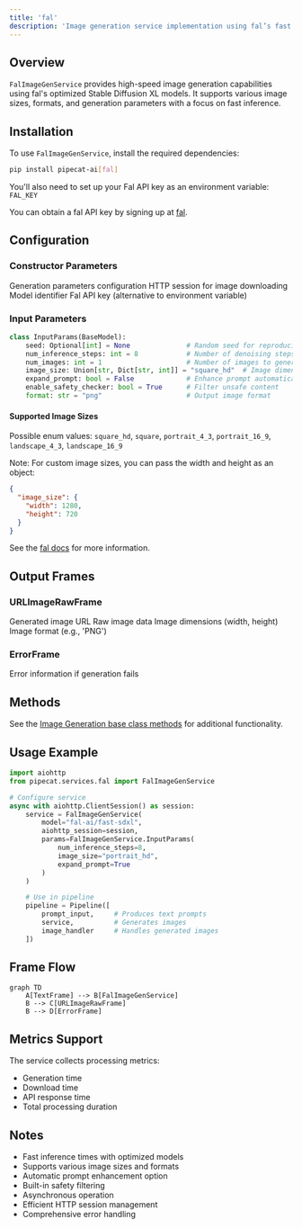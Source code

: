 ```yaml
---
title: 'fal'
description: 'Image generation service implementation using fal’s fast SDXL models'
---
```


## Overview

`FalImageGenService` provides high-speed image generation capabilities using fal's optimized Stable Diffusion XL models. It supports various image sizes, formats, and generation parameters with a focus on fast inference.

## Installation

To use `FalImageGenService`, install the required dependencies:

```bash
pip install pipecat-ai[fal]
```

You'll also need to set up your Fal API key as an environment variable: `FAL_KEY`

<Tip>You can obtain a fal API key by signing up at [fal](https://fal.ai/).</Tip>

## Configuration

### Constructor Parameters

<ParamField path="params" type="InputParams" required>
  Generation parameters configuration
</ParamField>

<ParamField path="aiohttp_session" type="aiohttp.ClientSession" required>
  HTTP session for image downloading
</ParamField>

<ParamField path="model" type="str" default="fal-ai/fast-sdxl">
  Model identifier
</ParamField>

<ParamField path="key" type="str" optional>
  Fal API key (alternative to environment variable)
</ParamField>

### Input Parameters

```python
class InputParams(BaseModel):
    seed: Optional[int] = None              # Random seed for reproducibility
    num_inference_steps: int = 8            # Number of denoising steps
    num_images: int = 1                     # Number of images to generate
    image_size: Union[str, Dict[str, int]] = "square_hd"  # Image dimensions
    expand_prompt: bool = False             # Enhance prompt automatically
    enable_safety_checker: bool = True      # Filter unsafe content
    format: str = "png"                     # Output image format
```

#### Supported Image Sizes

Possible enum values: `square_hd`, `square`, `portrait_4_3`, `portrait_16_9`, `landscape_4_3`, `landscape_16_9`

Note: For custom image sizes, you can pass the width and height as an object:

```json
{
  "image_size": {
    "width": 1280,
    "height": 720
  }
}
```

See the [fal docs](https://fal.ai/models/fal-ai/fast-lightning-sdxl/api) for more information.

## Output Frames

### URLImageRawFrame

<ParamField path="url" type="string">
  Generated image URL
</ParamField>

<ParamField path="image" type="bytes">
  Raw image data
</ParamField>

<ParamField path="size" type="tuple">
  Image dimensions (width, height)
</ParamField>

<ParamField path="format" type="string">
  Image format (e.g., 'PNG')
</ParamField>

### ErrorFrame

<ParamField path="error" type="string">
  Error information if generation fails
</ParamField>

## Methods

See the [Image Generation base class methods](/api-reference/services/base-service-classes#methods-4) for additional functionality.

## Usage Example

```python
import aiohttp
from pipecat.services.fal import FalImageGenService

# Configure service
async with aiohttp.ClientSession() as session:
    service = FalImageGenService(
        model="fal-ai/fast-sdxl",
        aiohttp_session=session,
        params=FalImageGenService.InputParams(
            num_inference_steps=8,
            image_size="portrait_hd",
            expand_prompt=True
        )
    )

    # Use in pipeline
    pipeline = Pipeline([
        prompt_input,     # Produces text prompts
        service,          # Generates images
        image_handler     # Handles generated images
    ])
```

## Frame Flow

```mermaid
graph TD
    A[TextFrame] --> B[FalImageGenService]
    B --> C[URLImageRawFrame]
    B --> D[ErrorFrame]
```

## Metrics Support

The service collects processing metrics:

- Generation time
- Download time
- API response time
- Total processing duration

## Notes

- Fast inference times with optimized models
- Supports various image sizes and formats
- Automatic prompt enhancement option
- Built-in safety filtering
- Asynchronous operation
- Efficient HTTP session management
- Comprehensive error handling
